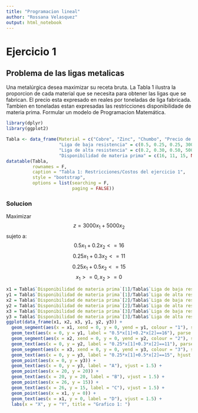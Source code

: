 ```yaml
---
title: "Programacion lineal"
author: "Rossana Velasquez"
output: html_notebook
---
```


# Ejercicio 1
## Problema de las ligas metalicas


Una metalúrgica desea maximizar su receta bruta. La Tabla 1 ilustra la proporcion de cada material
que se necesita para obtener las ligas que se fabrican. El precio esta expresado en reales por toneladas
de liga fabricada. Tambien en toneladas estan expresadas las restricciones disponibilidade de materia prima. Formular un modelo de Programacion Matemática.

```r
library(dplyr)
library(ggplot2)

Tabla <- data_frame(Material = c("Cobre", "Zinc", "Chumbo", "Precio de Venta"), 
                    "Liga de baja resistencia" = c(0.5, 0.25, 0.25, 3000), 
                    "Liga de alta resistencia" = c(0.2, 0.30, 0.50, 5000), 
                    "Disponibilidad de materia prima" = c(16, 11, 15, NA))
datatable(Tabla, 
          rownames = F, 
          caption = "Tabla 1: Restricciones/Costos del ejercicio 1", 
          style = "bootstrap", 
          options = list(searching = F, 
                         paging = FALSE))

```

### Solucion 

Maximizar $$z=3000x_1+5000x_2$$
sujeto a: $$0.5x_1+0.2x_2<=16$$
$$0.25x_1+0.3x_2<=11$$
$$0.25x_1+0.5x_2<=15$$
$$x_1>=0, x_2>=0$$



```r
x1 = Tabla$`Disponibilidad de materia prima`[1]/Tabla$`Liga de baja resistencia`[1]
y1 = Tabla$`Disponibilidad de materia prima`[1]/Tabla$`Liga de alta resistencia`[1]
x2 = Tabla$`Disponibilidad de materia prima`[2]/Tabla$`Liga de baja resistencia`[2]
y2 = Tabla$`Disponibilidad de materia prima`[2]/Tabla$`Liga de alta resistencia`[2]
x3 = Tabla$`Disponibilidad de materia prima`[3]/Tabla$`Liga de baja resistencia`[3]
y3 = Tabla$`Disponibilidad de materia prima`[3]/Tabla$`Liga de alta resistencia`[3]
ggplot(data_frame(x1, x2, x3, y1, y2, y3)) + 
  geom_segment(aes(x = x1, xend = 0, y = 0, yend = y1, colour = "1"), show.legend = F) +
  geom_text(aes(x = 0, y = y1, label = "0.5*x[1]+0.2*x[2]==16"), parse = T, hjust = -0.1) +
  geom_segment(aes(x = x2, xend = 0, y = 0, yend = y2, colour = "2"), show.legend = F) +
  geom_text(aes(x = 0, y = y2, label = "0.25*x[1]+0.3*x[2]==11"), parse = T, hjust = -0.1) +
  geom_segment(aes(x = x3, xend = 0, y = 0, yend = y3, colour = "3"), show.legend = F) + 
  geom_text(aes(x = 0, y = y3, label = "0.25*x[1]+0.5*x[2]==15", hjust = -0.1), parse = T) +
  geom_point(aes(x = 0, y = y3)) + 
  geom_text(aes(x = 0, y = y3, label = "A"), vjust = 1.5) +
  geom_point(aes(x = 20, y = 20)) +
  geom_text(aes(x = 20, y = 20, label = "B"), vjust = 1.5) +
  geom_point(aes(x = 26, y = 15)) +
  geom_text(aes(x = 26, y = 15, label = "C"), vjust = 1.5) +
  geom_point(aes(x = x1, y = 0)) +
  geom_text(aes(x = x1, y = 0, label = "D"), vjust = 1.5) +
  labs(x = "X", y = "Y", title = "Grafico 1: ")

```

